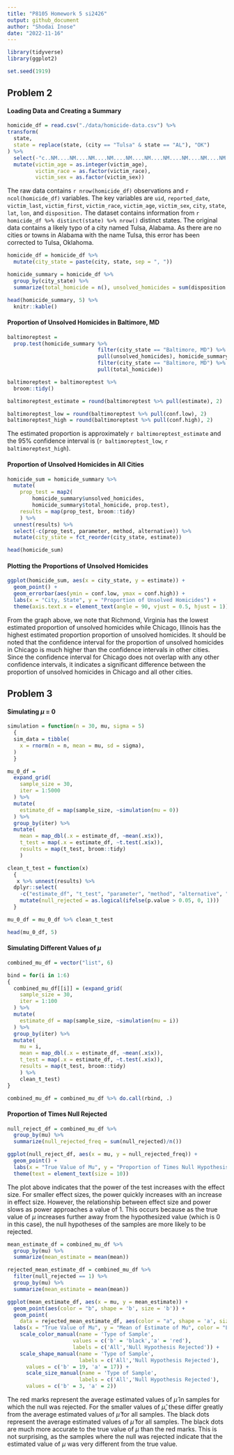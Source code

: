 ```yaml
---
title: "P8105 Homework 5 si2426"
output: github_document
author: "Shodai Inose"
date: "2022-11-16"
---
```


```r
library(tidyverse)
library(ggplot2)

set.seed(1919)
```

## Problem 2

#### Loading Data and Creating a Summary

```r
homicide_df = read.csv("./data/homicide-data.csv") %>% 
transform(
  state,
  state = replace(state, (city == "Tulsa" & state == "AL"), "OK")
) %>%
  select(-"c..NM....NM....NM....NM....NM....NM....NM....NM....NM....NM...") %>%
  mutate(victim_age = as.integer(victim_age),
         victim_race = as.factor(victim_race),
         victim_sex = as.factor(victim_sex))
```
The raw data contains `r nrow(homicide_df)` observations and `r ncol(homicide_df)` variables. The key variables are `uid`, `reported_date`, `victim_last`, `victim_first`, `victim_race`, `victim_age`, `victim_sex`, `city`, `state`, `lat`, `lon`, and `disposition.` The dataset contains information from `r homicide_df %>% distinct(state) %>% nrow()` distinct states. The original data contains a likely typo of a city named Tulsa, Alabama. As there are no cities or towns in Alabama with the name Tulsa, this error has been corrected to Tulsa, Oklahoma.

```r
homicide_df = homicide_df %>% 
  mutate(city_state = paste(city, state, sep = ", "))

homicide_summary = homicide_df %>% 
  group_by(city_state) %>% 
  summarize(total_homicide = n(), unsolved_homicides = sum(disposition == "Closed without arrest" | disposition == "Open/No arrest"))

head(homicide_summary, 5) %>% 
  knitr::kable()
```

#### Proportion of Unsolved Homicides in Baltimore, MD

```r
baltimoreptest = 
  prop.test(homicide_summary %>% 
                             filter(city_state == "Baltimore, MD") %>%
                             pull(unsolved_homicides), homicide_summary %>%
                             filter(city_state == "Baltimore, MD") %>%
                             pull(total_homicide))

baltimoreptest = baltimoreptest %>% 
  broom::tidy()

baltimoreptest_estimate = round(baltimoreptest %>% pull(estimate), 2)

baltimoreptest_low = round(baltimoreptest %>% pull(conf.low), 2)
baltimoreptest_high = round(baltimoreptest %>% pull(conf.high), 2)
```

The estimated proportion is approximately `r baltimoreptest_estimate` and the 95% confidence interval is (`r baltimoreptest_low`, `r baltimoreptest_high`).

#### Proportion of Unsolved Homicides in All Cities

```r
homicide_sum = homicide_summary %>% 
  mutate(
    prop_test = map2(
        homicide_summary$unsolved_homicides,
        homicide_summary$total_homicide, prop.test), 
    results = map(prop_test, broom::tidy)
    ) %>% 
  unnest(results) %>% 
  select(-c(prop_test, parameter, method, alternative)) %>%
  mutate(city_state = fct_reorder(city_state, estimate))

head(homicide_sum)
```
#### Plotting the Proportions of Unsolved Homicides

```r
ggplot(homicide_sum, aes(x = city_state, y = estimate)) + 
  geom_point() + 
  geom_errorbar(aes(ymin = conf.low, ymax = conf.high)) +
  labs(x = "City, State", y = "Proportion of Unsolved Homicides") +
  theme(axis.text.x = element_text(angle = 90, vjust = 0.5, hjust = 1))
```

From the graph above, we note that Richmond, Virginia has the lowest estimated proportion of unsolved homicides while Chicago, Illinois has the highest estimated proportion proportion of unsolved homicides. It should be noted that the confidence interval for the proportion of unsolved homicides in Chicago is much higher than the confidence intervals in other cities. Since the confidence interval for Chicago does not overlap with any other confidence intervals, it indicates a significant difference between the proportion of unsolved homicides in Chicago and all other cities. 

## Problem 3

#### Simulating $\mu$ = 0
```r
simulation = function(n = 30, mu, sigma = 5) 
  {
  sim_data = tibble(
    x = rnorm(n = n, mean = mu, sd = sigma),
  )
  }

mu_0_df = 
  expand_grid(
    sample_size = 30,
    iter = 1:5000
  ) %>% 
  mutate(
    estimate_df = map(sample_size, ~simulation(mu = 0))
  ) %>% 
  group_by(iter) %>%
  mutate(
    mean = map_dbl(.x = estimate_df, ~mean(.x$x)),
    t_test = map(.x = estimate_df, ~t.test(.x$x)),
    results = map(t_test, broom::tidy)
    ) 

clean_t_test = function(x) 
  {
   x %>% unnest(results) %>% 
  dplyr::select(
    -c("estimate_df", "t_test", "parameter", "method", "alternative", "estimate")) %>%
    mutate(null_rejected = as.logical(ifelse(p.value > 0.05, 0, 1)))
  }

mu_0_df = mu_0_df %>% clean_t_test

head(mu_0_df, 5)
```

#### Simulating Different Values of $\mu$
```r
combined_mu_df = vector("list", 6)

bind = for(i in 1:6)
{
  combined_mu_df[[i]] = (expand_grid(
    sample_size = 30,
    iter = 1:100
  ) %>% 
  mutate(
    estimate_df = map(sample_size, ~simulation(mu = i))
  ) %>% 
  group_by(iter) %>%
  mutate(
    mu = i,
    mean = map_dbl(.x = estimate_df, ~mean(.x$x)),
    t_test = map(.x = estimate_df, ~t.test(.x$x)),
    results = map(t_test, broom::tidy)
    ) %>% 
    clean_t_test)
}

combined_mu_df = combined_mu_df %>% do.call(rbind, .)
```

#### Proportion of Times Null Rejected
```r
null_reject_df = combined_mu_df %>% 
  group_by(mu) %>% 
  summarize(null_rejected_freq = sum(null_rejected)/n())

ggplot(null_reject_df, aes(x = mu, y = null_rejected_freq)) + 
  geom_point() +
  labs(x = "True Value of Mu", y = "Proportion of Times Null Hypothesis Rejected (Power)") + 
  theme(text = element_text(size = 10))
```

The plot above indicates that the power of the test increases with the effect size. For smaller effect sizes, the power quickly increases with an increase in effect size. However, the relationship between effect size and power slows as power approaches a value of 1. This occurs because as the true value of $\mu$ increases further away from the hypothesized value (which is 0 in this case), the null hypotheses of the samples are more likely to be rejected.

```r
mean_estimate_df = combined_mu_df %>% 
  group_by(mu) %>%
  summarize(mean_estimate = mean(mean))

rejected_mean_estimate_df = combined_mu_df %>% 
  filter(null_rejected == 1) %>%
  group_by(mu) %>%
  summarize(mean_estimate = mean(mean))

ggplot(mean_estimate_df, aes(x = mu, y = mean_estimate)) + 
  geom_point(aes(color = "b", shape = 'b', size = 'b')) + 
  geom_point(
    data = rejected_mean_estimate_df, aes(color = "a", shape = 'a', size = 'a')) +
  labs(x = "True Value of Mu", y = "Mean of Estimate of Mu", color = "Legend") +
    scale_color_manual(name = 'Type of Sample', 
                     values = c('b' = 'black','a' = 'red'), 
                     labels = c('All','Null Hypothesis Rejected')) + 
    scale_shape_manual(name = 'Type of Sample',
                       labels = c('All','Null Hypothesis Rejected'),
      values = c('b' = 19, 'a' = 17)) + 
      scale_size_manual(name = 'Type of Sample',
                       labels = c('All','Null Hypothesis Rejected'),
      values = c('b' = 3, 'a' = 2))

```

The red marks represent the average estimated values of $\hat{\mu}$ in samples for which the null was rejected. For the smaller values of $\hat{\mu}$, these differ greatly from the average estimated values of $\hat{\mu}$ for all samples. The black dots represent the average estimated values of $\hat{\mu}$ for all samples. The black dots are much more accurate to the true value of $\mu$ than the red marks. This is not surprising, as the samples where the null was rejected indicate that the estimated value of $\mu$ was very different from the true value. 
